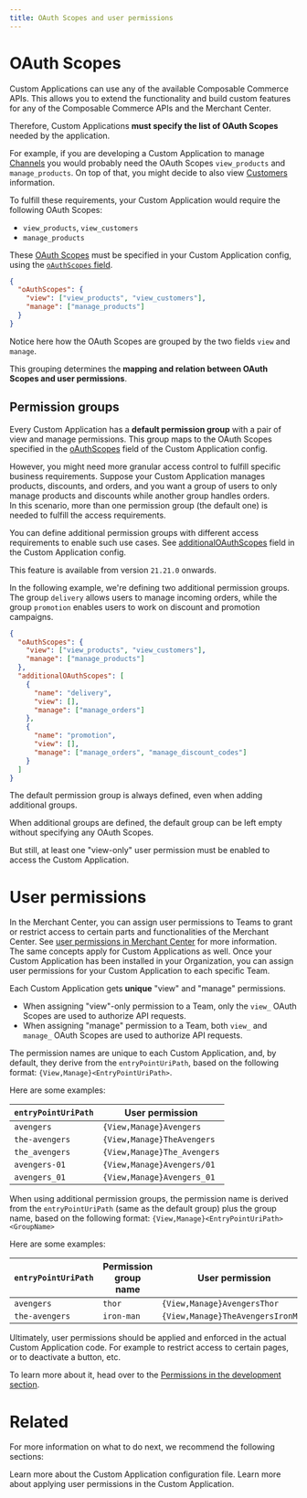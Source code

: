 ```yaml
---
title: OAuth Scopes and user permissions
---
```


# OAuth Scopes

Custom Applications can use any of the available Composable Commerce APIs. This allows you to extend the functionality and build custom features for any of the Composable Commerce APIs and the Merchant Center.

Therefore, Custom Applications **must specify the list of OAuth Scopes** needed by the application.

For example, if you are developing a Custom Application to manage [Channels](https://docs.commercetools.com/api/projects/channels) you would probably need the OAuth Scopes `view_products` and `manage_products`. On top of that, you might decide to also view [Customers](https://docs.commercetools.com/api/projects/customers) information.

To fulfill these requirements, your Custom Application would require the following OAuth Scopes:

* `view_products`, `view_customers`
* `manage_products`

These [OAuth Scopes](https://docs.commercetools.com/api/scopes) must be specified in your Custom Application config, using the [`oAuthScopes` field](/api-reference/application-config#oauthscopes).

```json title="custom-application-config.json"
{
  "oAuthScopes": {
    "view": ["view_products", "view_customers"],
    "manage": ["manage_products"]
  }
}
```

Notice here how the OAuth Scopes are grouped by the two fields `view` and `manage`.

This grouping determines the **mapping and relation between OAuth Scopes and user permissions**.

## Permission groups

Every Custom Application has a **default permission group** with a pair of view and manage permissions. This group maps to the OAuth Scopes specified in the [oAuthScopes](/api-reference/application-config#oauthscopes) field of the Custom Application config.

However, you might need more granular access control to fulfill specific business requirements. Suppose your Custom Application manages products, discounts, and orders, and you want a group of users to only manage products and discounts while another group handles orders. <br />
In this scenario, more than one permission group (the default one) is needed to fulfill the access requirements.

You can define additional permission groups with different access requirements to enable such use cases. See [additionalOAuthScopes](/api-reference/application-config#additionaloauthscopes) field in the Custom Application config. 

<Info>

This feature is available from version `21.21.0` onwards.

</Info>

In the following example, we're defining two additional permission groups. The group `delivery` allows users to manage incoming orders, while the group `promotion` enables users to work on discount and promotion campaigns.

```json title="custom-application-config.json" highlightLines="6-17"
{
  "oAuthScopes": {
    "view": ["view_products", "view_customers"],
    "manage": ["manage_products"]
  },
  "additionalOAuthScopes": [
    {
      "name": "delivery",
      "view": [],
      "manage": ["manage_orders"]
    },
    {
      "name": "promotion",
      "view": [],
      "manage": ["manage_orders", "manage_discount_codes"]
    }
  ]
}
```

<Info>

The default permission group is always defined, even when adding additional groups.

When additional groups are defined, the default group can be left empty without specifying any OAuth Scopes.

But still, at least one "view-only" user permission must be enabled to access the Custom Application.

</Info>

# User permissions

In the Merchant Center, you can assign user permissions to Teams to grant or restrict access to certain parts and functionalities of the Merchant Center. See [user permissions in Merchant Center](https://docs.commercetools.com/merchant-center/user-permissions) for more information.<br />
The same concepts apply for Custom Applications as well. Once your Custom Application has been installed in your Organization, you can assign user permissions for your Custom Application to each specific Team.

Each Custom Application gets **unique** "view" and "manage" permissions.

* When assigning "view"-only permission to a Team, only the `view_` OAuth Scopes are used to authorize API requests.
* When assigning "manage" permission to a Team, both `view_` and `manage_` OAuth Scopes are used to authorize API requests.

<Info>

The permission names are unique to each Custom Application, and, by default, they derive from the `entryPointUriPath`, based on the following format: `{View,Manage}<EntryPointUriPath>`.

Here are some examples:

| `entryPointUriPath` | User permission |
| --- | --- |
| `avengers` | `{View,Manage}Avengers` |
| `the-avengers` | `{View,Manage}TheAvengers` |
| `the_avengers` | `{View,Manage}The_Avengers` |
| `avengers-01` | `{View,Manage}Avengers/01` |
| `avengers_01` | `{View,Manage}Avengers_01` |

When using additional permission groups, the permission name is derived from the `entryPointUriPath` (same as the default group) plus the group name, based on the following format: `{View,Manage}<EntryPointUriPath><GroupName>`

Here are some examples:

| `entryPointUriPath` | Permission group name | User permission |
| --- | --- | --- |
| `avengers` | `thor` | `{View,Manage}AvengersThor` |
| `the-avengers` | `iron-man` | `{View,Manage}TheAvengersIronMan` |

</Info>

Ultimately, user permissions should be applied and enforced in the actual Custom Application code. For example to restrict access to certain pages, or to deactivate a button, etc.

To learn more about it, head over to the [Permissions in the development section](/development/permissions).

# Related

For more information on what to do next, we recommend the following sections:

<Cards smallTitle clickable>
  <Card
    title="Application Config"
    href="/api-reference/application-config"
  >
    Learn more about the Custom Application configuration file.
  </Card>
  <Card
    title="Applying user permissions"
    href="/development/permissions"
  >
    Learn more about applying user permissions in the Custom Application.
  </Card>
</Cards>
